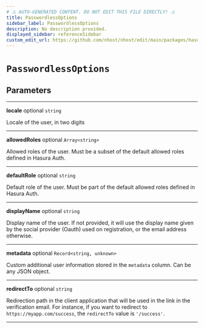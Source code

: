 ```yaml
---
# ⚠️ AUTO-GENERATED CONTENT. DO NOT EDIT THIS FILE DIRECTLY! ⚠️
title: PasswordlessOptions
sidebar_label: PasswordlessOptions
description: No description provided.
displayed_sidebar: referenceSidebar
custom_edit_url: https://github.com/nhost/nhost/edit/main/packages/hasura-auth-js/src/types/options.ts#L36
---
```


# `PasswordlessOptions`

## Parameters

---

**<span className="parameter-name">locale</span>** <span className="optional-status">optional</span> <code>string</code>

Locale of the user, in two digits

---

**<span className="parameter-name">allowedRoles</span>** <span className="optional-status">optional</span> <code>Array&lt;string&gt;</code>

Allowed roles of the user. Must be a subset of the default allowed roles defined in Hasura Auth.

---

**<span className="parameter-name">defaultRole</span>** <span className="optional-status">optional</span> <code>string</code>

Default role of the user. Must be part of the default allowed roles defined in Hasura Auth.

---

**<span className="parameter-name">displayName</span>** <span className="optional-status">optional</span> <code>string</code>

Display name of the user. If not provided, it will use the display name given by the social provider (Oauth) used on registration, or the email address otherwise.

---

**<span className="parameter-name">metadata</span>** <span className="optional-status">optional</span> <code>Record&lt;string, unknown&gt;</code>

Custom additional user information stored in the `metadata` column. Can be any JSON object.

---

**<span className="parameter-name">redirectTo</span>** <span className="optional-status">optional</span> <code>string</code>

Redirection path in the client application that will be used in the link in the verification email.
For instance, if you want to redirect to `https://myapp.com/success`, the `redirectTo` value is `'/success'`.

---
